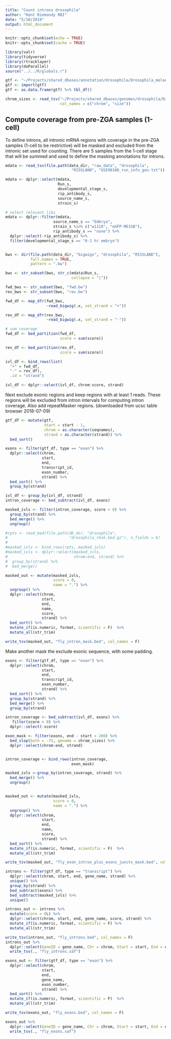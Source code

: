```yaml
---
title: "Count introns drosophila"
author: "Kent Riemondy RBI"
date: "5/10/2018"
output: html_document
---
```


```r
knitr::opts_chunk$set(echo = TRUE)
knitr::opts_chunk$set(cache = TRUE)
```

```r
library(valr)
library(tidyverse)
library(rtracklayer)
library(doParallel)
source("../../R/globals.r")
```


```r
gtf <- "~/Projects/shared_dbases/annotation/drosophila/Drosophila_melanogaster.BDGP6.84.gtf"
gtf <- import(gtf)
gtf <- as.data.frame(gtf) %>% tbl_df()

chrom_sizes <- read_tsv("~/Projects/shared_dbases/genomes/drosophila/Drosophila_melanogaster.BDGP6.dna.toplevel.fa.fai", col_types = 'ci---', 
                        col_names = c("chrom", "size"))
```

## Compute coverage from pre-ZGA samples (1-cell)

To define introns, all intronic mRNA regions with coverage in the pre-ZGA samples (1-cell to be restrictive) will be masked and excluded from the intronic set used for counting. There are 5 samples from the 1-cell stage that will be summed and used to define the masking annotations for introns.

```r
mdata <- read_tsv(file.path(data_dir, "raw_data", "drosophila", 
                             "RISSLAND", "GSE98106_run_info_geo.txt"))

mdata <- dplyr::select(mdata,
                       Run_s, 
                       developmental_stage_s,
                       rip_antibody_s,
                       source_name_s,
                       strain_s)

# select relevant libs
mdata <- dplyr::filter(mdata,
                     source_name_s == "Embryo",
                     strain_s %in% c("w1118", "eGFP-ME31B"),
                     rip_antibody_s == "none") %>% 
  dplyr::select(-rip_antibody_s) %>% 
  filter(developmental_stage_s == "0-1 hr embryo")


bws <- dir(file.path(data_dir, "bigwigs", "drosophila", "RISSLAND"), 
           full.names = TRUE, 
           pattern = ".bw")

bws <- str_subset(bws, str_c(mdata$Run_s, 
                             collapse = "|"))

fwd_bws <- str_subset(bws, "fwd.bw")
rev_bws <- str_subset(bws, "rev.bw")

fwd_df <- map_dfr(fwd_bws,
                  ~read_bigwig(.x, set_strand = "+")) 

rev_df <- map_dfr(rev_bws,
                  ~read_bigwig(.x, set_strand = "-")) 

# sum coverage
fwd_df <- bed_partition(fwd_df, 
                        score = sum(score))

rev_df <- bed_partition(rev_df, 
                        score = sum(score))

ivl_df <- bind_rows(list(
  "+" = fwd_df,
  "-" = rev_df),
  .id = "strand")

ivl_df <- dplyr::select(ivl_df, chrom:score, strand)
```

Next exclude exonic regions and keep regions with at least 1 reads. These regions will be excluded from intron intervals for computing intron coverage. Also add repeatMasker regions. (downloaded from ucsc table browser 2018-07-09)

```r

gtf_df <- mutate(gtf,
                 start = start - 1,
                 chrom = as.character(seqnames),
                 strand = as.character(strand)) %>% 
  bed_sort()

exons <- filter(gtf_df, type == "exon") %>%  
  dplyr::select(chrom,
                start, 
                end, 
                transcript_id,
                exon_number,
                strand) %>% 
  bed_sort() %>% 
  group_by(strand)

ivl_df <- group_by(ivl_df, strand)
intron_coverage <- bed_subtract(ivl_df, exons)

masked_ivls <- filter(intron_coverage, score > 0) %>% 
  group_by(strand) %>% 
  bed_merge() %>% 
  ungroup()

```

```r
#rpts <- read_bed(file.path(db_dir, "drosophila", 
#                           "drosophila_rmsk.bed.gz"), n_fields = 6)
#
#masked_ivls <- bind_rows(rpts, masked_ivls)
#masked_ivls <- dplyr::select(masked_ivls,
#                             chrom:end, strand) %>% 
#  group_by(strand) %>% 
#  bed_merge()

masked_out <- mutate(masked_ivls,
                     score = 0,
                     name = ".") %>% 
  ungroup() %>% 
  dplyr::select(chrom,
                start, 
                end, 
                name,
                score,
                strand) %>% 
  bed_sort() %>% 
  mutate_if(is.numeric, format, scientific = F)  %>% 
  mutate_all(str_trim)

write_tsv(masked_out, "fly_intron_mask.bed", col_names = F)
```

Make another mask the exclude exonic sequence, with some padding. 

```r
exons <- filter(gtf_df, type == "exon") %>%  
  dplyr::select(chrom,
                start, 
                end, 
                transcript_id,
                exon_number,
                strand) %>% 
  bed_sort() %>%
  group_by(strand) %>% 
  bed_merge() %>% 
  group_by(strand)

intron_coverage <- bed_subtract(ivl_df, exons) %>% 
   filter(score > 0) %>% 
  dplyr::select(-score)

exon_mask <- filter(exons, end - start > 200) %>% 
  bed_slop(both = -75, genome = chrom_sizes) %>% 
  dplyr::select(chrom:end, strand)


intron_coverage <- bind_rows(intron_coverage, 
                             exon_mask)

masked_ivls <-group_by(intron_coverage, strand) %>% 
  bed_merge() %>% 
  ungroup()


masked_out <- mutate(masked_ivls,
                     score = 0,
                     name = ".") %>% 
  ungroup() %>% 
  dplyr::select(chrom,
                start, 
                end, 
                name,
                score,
                strand) %>% 
  bed_sort() %>% 
  mutate_if(is.numeric, format, scientific = F)  %>% 
  mutate_all(str_trim)

write_tsv(masked_out, "fly_exon_intron_plus_exons_juncts_mask.bed", col_names = F)
```

```r
introns <- filter(gtf_df, type == "transcript") %>% 
  dplyr::select(chrom, start, end, gene_name, strand) %>% 
  unique() %>% 
  group_by(strand) %>% 
  bed_subtract(exons) %>% 
  bed_subtract(masked_ivls) %>% 
  unique()

introns_out <- introns %>% 
  mutate(score = 0L) %>% 
  dplyr::select(chrom, start, end, gene_name, score, strand) %>% 
  mutate_if(is.numeric, format, scientific = F) %>% 
  mutate_all(str_trim)

write_tsv(introns_out, "fly_introns.bed", col_names = F)
introns_out %>% 
  dplyr::select(GeneID = gene_name, Chr = chrom, Start = start, End = end, Strand = strand) %>% 
  write_tsv(., "fly_introns.saf")

exons_out <- filter(gtf_df, type == "exon") %>%  
  dplyr::select(chrom,
                start, 
                end, 
                gene_name,
                exon_number,
                strand) %>% 
  bed_sort() %>% 
  mutate_if(is.numeric, format, scientific = F)  %>% 
  mutate_all(str_trim)

write_tsv(exons_out, "fly_exons.bed", col_names = F)

exons_out %>% 
  dplyr::select(GeneID = gene_name, Chr = chrom, Start = start, End = end, Strand = strand) %>% 
  write_tsv(., "fly_exons.saf")

```